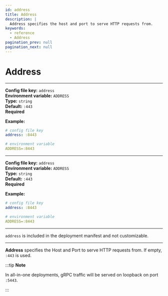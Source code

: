 ```yaml
---
id: address
title: Address
description: |
  Address specifies the host and port to serve HTTP requests from.
keywords:
  - reference
  - Address
pagination_prev: null
pagination_next: null
---
```



# Address

<Tabs>
<TabItem label="Core" value="Core">

---

**Config file key:** `address` <br/>
**Environment variable:** `ADDRESS` <br/>
**Type:** `string` <br/>
**Default:** `:443` <br/>
**Required** <br/>

**Example:**
```yaml
# config file key
address: :8443

# environment variable
ADDRESS=:8443
```
</TabItem>
<TabItem label="Enterprise" value="Enterprise">

---

**Config file key:** `address` <br/>
**Environment variable:** `ADDRESS` <br/>
**Type:** `string` <br/>
**Default:** `:443` <br/>
**Required** <br/>

**Example:**
```yaml
# config file key
address: :8443

# environment variable
ADDRESS=:8443
```
</TabItem>
<TabItem label="Kubernetes" value="Kubernetes">

---

`address` is included in the deployment manifest and not customizable.

</TabItem>
</Tabs>

---

**Address** specifies the Host and Port to serve HTTP requests from. If empty, `:443` is used.

:::tip **Note**

In all-in-one deployments, gRPC traffic will be served on loopback on port `:5443`.

:::
